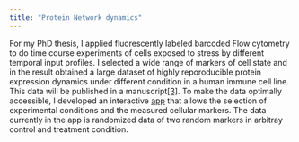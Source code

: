```yaml
---
title: "Protein Network dynamics"
---
```


For my PhD thesis, I applied fluorescently labeled barcoded Flow cytometry to do time course experiments of cells exposed to stress by different temporal input profiles. I selected a wide range of markers of cell state and in the result obtained a large dataset of highly reporoducible protein expression dynamics under different condition in a human immune cell line. This data will be published in a manuscript[[3]](https://athiemicke.github.io/website/publications.html). To make the data optimally accessible, I developed an interactive [app](https://athiemicke.shinyapps.io/viz_app/) that allows the selection of experimental conditions and the measured cellular markers. The data currently in the app is randomized data of two random markers in arbitray control and treatment condition. 
